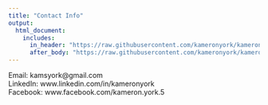 ```yaml
---
title: "Contact Info"
output:
  html_document:
    includes:
      in_header: "https://raw.githubusercontent.com/kameronyork/kameronyork.github.io/main/projects/conference/headers/inspire-change-header.html"
      after_body: "https://raw.githubusercontent.com/kameronyork/kameronyork.github.io/main/parables/footer.html"
---
```


Email:  kamsyork@gmail.com  
LinkedIn:  www.linkedin.com/in/kameronyork  
Facebook: www.facebook.com/kameron.york.5
